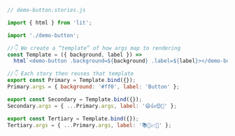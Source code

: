 ```js
// demo-button.stories.js

import { html } from 'lit';

import './demo-button';

//👇 We create a “template” of how args map to rendering
const Template = ({ background, label }) =>
  html`<demo-button .background=${background} .label=${label}></demo-button>`;

//👇 Each story then reuses that template
export const Primary = Template.bind({});
Primary.args = { background: '#ff0', label: 'Button' };

export const Secondary = Template.bind({});
Secondary.args = { ...Primary.args, label: '😄👍😍💯' };

export const Tertiary = Template.bind({});
Tertiary.args = { ...Primary.args, label: '📚📕📈🤓' };
```
